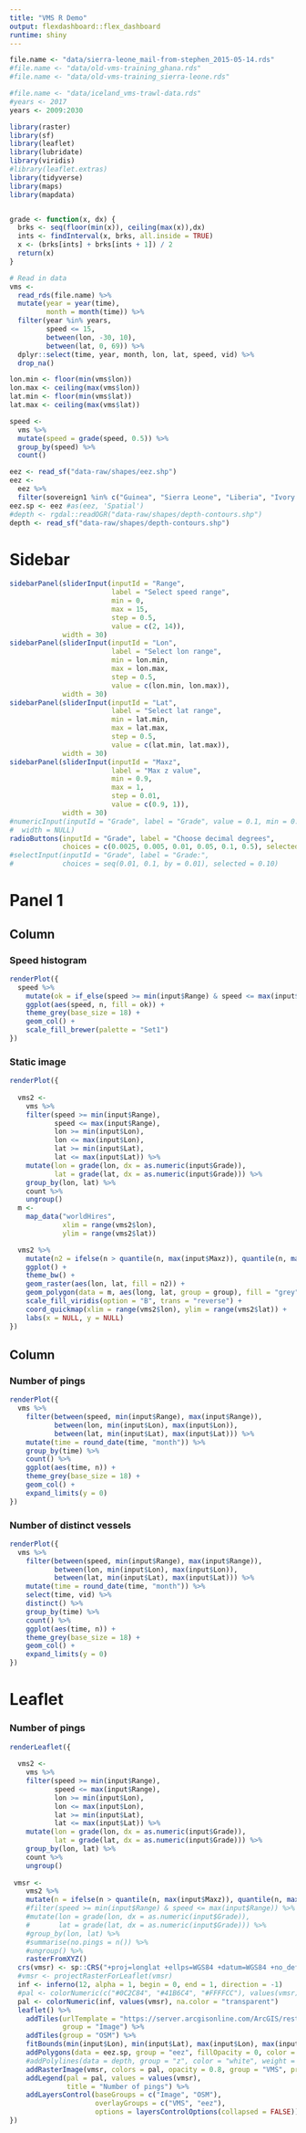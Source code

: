 ```yaml
---
title: "VMS R Demo"
output: flexdashboard::flex_dashboard
runtime: shiny
---
```


```r
file.name <- "data/sierra-leone_mail-from-stephen_2015-05-14.rds"
#file.name <- "data/old-vms-training_ghana.rds"
#file.name <- "data/old-vms-training_sierra-leone.rds"

#file.name <- "data/iceland_vms-trawl-data.rds"
#years <- 2017
years <- 2009:2030
```


```r
library(raster)
library(sf)
library(leaflet)
library(lubridate)
library(viridis)
#library(leaflet.extras)
library(tidyverse)
library(maps)
library(mapdata)


grade <- function(x, dx) {
  brks <- seq(floor(min(x)), ceiling(max(x)),dx)
  ints <- findInterval(x, brks, all.inside = TRUE)
  x <- (brks[ints] + brks[ints + 1]) / 2
  return(x)
}
```

```r
# Read in data
vms <-
  read_rds(file.name) %>% 
  mutate(year = year(time),
         month = month(time)) %>% 
  filter(year %in% years,
         speed <= 15,
         between(lon, -30, 10),
         between(lat, 0, 69)) %>% 
  dplyr::select(time, year, month, lon, lat, speed, vid) %>% 
  drop_na()

lon.min <- floor(min(vms$lon))
lon.max <- ceiling(max(vms$lon))
lat.min <- floor(min(vms$lat))
lat.max <- ceiling(max(vms$lat))
```

```r
speed <-
  vms %>%  
  mutate(speed = grade(speed, 0.5)) %>% 
  group_by(speed) %>% 
  count()
```

```r
eez <- read_sf("data-raw/shapes/eez.shp")
eez <-
  eez %>%
  filter(sovereign1 %in% c("Guinea", "Sierra Leone", "Liberia", "Ivory Coast", "Ghana", "Togo"))
eez.sp <- eez #as(eez, 'Spatial')
#depth <- rgdal::readOGR("data-raw/shapes/depth-contours.shp")
depth <- read_sf("data-raw/shapes/depth-contours.shp")
```


Sidebar {.sidebar data-width=175}
=====================================

```r
sidebarPanel(sliderInput(inputId = "Range",
                         label = "Select speed range",
                         min = 0, 
                         max = 15, 
                         step = 0.5,
                         value = c(2, 14)),
             width = 30)
sidebarPanel(sliderInput(inputId = "Lon",
                         label = "Select lon range",
                         min = lon.min,
                         max = lon.max,
                         step = 0.5,
                         value = c(lon.min, lon.max)),
             width = 30)
sidebarPanel(sliderInput(inputId = "Lat",
                         label = "Select lat range",
                         min = lat.min,
                         max = lat.max,
                         step = 0.5,
                         value = c(lat.min, lat.max)),
             width = 30)
sidebarPanel(sliderInput(inputId = "Maxz",
                         label = "Max z value",
                         min = 0.9,
                         max = 1,
                         step = 0.01,
                         value = c(0.9, 1)),
             width = 30)
#numericInput(inputId = "Grade", label = "Grade", value = 0.1, min = 0.001, max = 0.5, step = 0.001,
#  width = NULL)
radioButtons(inputId = "Grade", label = "Choose decimal degrees",
             choices = c(0.0025, 0.005, 0.01, 0.05, 0.1, 0.5), selected = 0.5)
#selectInput(inputId = "Grade", label = "Grade:",
#            choices = seq(0.01, 0.1, by = 0.01), selected = 0.10)
```



Panel 1
=====================================  

Column 
-------------------------------------

### Speed histogram

```r
renderPlot({
  speed %>% 
    mutate(ok = if_else(speed >= min(input$Range) & speed <= max(input$Range), TRUE, FALSE)) %>% 
    ggplot(aes(speed, n, fill = ok)) +
    theme_grey(base_size = 18) +
    geom_col() +
    scale_fill_brewer(palette = "Set1")
})
```

### Static image

```r
renderPlot({
  
  vms2 <- 
    vms %>% 
    filter(speed >= min(input$Range),
           speed <= max(input$Range),
           lon >= min(input$Lon),
           lon <= max(input$Lon),
           lat >= min(input$Lat),
           lat <= max(input$Lat)) %>% 
    mutate(lon = grade(lon, dx = as.numeric(input$Grade)),
           lat = grade(lat, dx = as.numeric(input$Grade))) %>% 
    group_by(lon, lat) %>% 
    count %>% 
    ungroup() 
  m <- 
    map_data("worldHires",
             xlim = range(vms2$lon),
             ylim = range(vms2$lat))

  vms2 %>% 
    mutate(n2 = ifelse(n > quantile(n, max(input$Maxz)), quantile(n, max(input$Maxz)), n)) %>% 
    ggplot() +
    theme_bw() +
    geom_raster(aes(lon, lat, fill = n2)) +
    geom_polygon(data = m, aes(long, lat, group = group), fill = "grey") +
    scale_fill_viridis(option = "B", trans = "reverse") +
    coord_quickmap(xlim = range(vms2$lon), ylim = range(vms2$lat)) +
    labs(x = NULL, y = NULL)
})
```

Column 
-------------------------------------

### Number of pings

```r
renderPlot({
  vms %>% 
    filter(between(speed, min(input$Range), max(input$Range)),
           between(lon, min(input$Lon), max(input$Lon)),
           between(lat, min(input$Lat), max(input$Lat))) %>% 
    mutate(time = round_date(time, "month")) %>% 
    group_by(time) %>% 
    count() %>% 
    ggplot(aes(time, n)) +
    theme_grey(base_size = 18) +
    geom_col() +
    expand_limits(y = 0) 
})
```

### Number of distinct vessels

```r
renderPlot({
  vms %>% 
    filter(between(speed, min(input$Range), max(input$Range)),
           between(lon, min(input$Lon), max(input$Lon)),
           between(lat, min(input$Lat), max(input$Lat))) %>% 
    mutate(time = round_date(time, "month")) %>% 
    select(time, vid) %>% 
    distinct() %>% 
    group_by(time) %>% 
    count() %>% 
    ggplot(aes(time, n)) +
    theme_grey(base_size = 18) +
    geom_col() +
    expand_limits(y = 0)
})
```

Leaflet
===================================== 

### Number of pings

```r
renderLeaflet({
  
  vms2 <- 
    vms %>% 
    filter(speed >= min(input$Range),
           speed <= max(input$Range),
           lon >= min(input$Lon),
           lon <= max(input$Lon),
           lat >= min(input$Lat),
           lat <= max(input$Lat)) %>% 
    mutate(lon = grade(lon, dx = as.numeric(input$Grade)),
           lat = grade(lat, dx = as.numeric(input$Grade))) %>% 
    group_by(lon, lat) %>% 
    count %>% 
    ungroup() 
  
 vmsr <- 
    vms2 %>% 
    mutate(n = ifelse(n > quantile(n, max(input$Maxz)), quantile(n, max(input$Maxz)), n)) %>% 
    #filter(speed >= min(input$Range) & speed <= max(input$Range)) %>% 
    #mutate(lon = grade(lon, dx = as.numeric(input$Grade)),
    #       lat = grade(lat, dx = as.numeric(input$Grade))) %>% 
    #group_by(lon, lat) %>% 
    #summarise(no.pings = n()) %>% 
    #ungroup() %>% 
    rasterFromXYZ() 
  crs(vmsr) <- sp::CRS("+proj=longlat +ellps=WGS84 +datum=WGS84 +no_defs")
  #vmsr <- projectRasterForLeaflet(vmsr)
  inf <- inferno(12, alpha = 1, begin = 0, end = 1, direction = -1)
  #pal <- colorNumeric(c("#0C2C84", "#41B6C4", "#FFFFCC"), values(vmsr), na.color = "transparent")
  pal <- colorNumeric(inf, values(vmsr), na.color = "transparent")
  leaflet() %>% 
    addTiles(urlTemplate = "https://server.arcgisonline.com/ArcGIS/rest/services/World_Imagery/MapServer/tile/{z}/{y}/{x}",
             group = "Image") %>% 
    addTiles(group = "OSM") %>% 
    fitBounds(min(input$Lon), min(input$Lat), max(input$Lon), max(input$Lat)) %>% 
    addPolygons(data = eez.sp, group = "eez", fillOpacity = 0, color = "white", weight = 2) %>%
    #addPolylines(data = depth, group = "z", color = "white", weight = 1) %>% 
    addRasterImage(vmsr, colors = pal, opacity = 0.8, group = "VMS", project = TRUE) %>% 
    addLegend(pal = pal, values = values(vmsr),
              title = "Number of pings") %>% 
    addLayersControl(baseGroups = c("Image", "OSM"),
                     overlayGroups = c("VMS", "eez"),
                     options = layersControlOptions(collapsed = FALSE))
})
```

